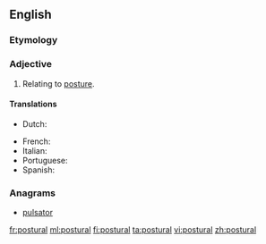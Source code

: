 ==English==

{{rfp|lang=en}}

===Etymology===
{{suffix|posture|al|lang=en}}

===Adjective===
{{en-adj|-}}

# Relating to [[posture]].

{{rfex}}

====Translations====
{{trans-top|relating to posture}}
* Dutch: {{t+|nl|houding|alt=houdings-}}
{{trans-mid}}
* French: {{t+|fr|postural}}
* Italian: {{t|it|posturale}}
* Portuguese: {{t|pt|postural}}
* Spanish: {{t|es|postural}}
{{trans-bottom}}

===Anagrams===
* [[pulsator#English|pulsator]]

[[fr:postural]]
[[ml:postural]]
[[fi:postural]]
[[ta:postural]]
[[vi:postural]]
[[zh:postural]]